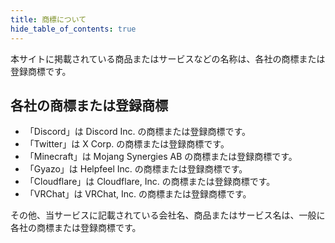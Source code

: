 ```yaml
---
title: 商標について
hide_table_of_contents: true
---
```


本サイトに掲載されている商品またはサービスなどの名称は、各社の商標または登録商標です。

## 各社の商標または登録商標
- 「Discord」は Discord Inc. の商標または登録商標です。
- 「Twitter」は X Corp. の商標または登録商標です。
- 「Minecraft」は Mojang Synergies AB の商標または登録商標です。
- 「Gyazo」は Helpfeel Inc. の商標または登録商標です。
- 「Cloudflare」は Cloudflare, Inc. の商標または登録商標です。
- 「VRChat」は VRChat, Inc. の商標または登録商標です。

その他、当サービスに記載されている会社名、商品またはサービス名は、一般に各社の商標または登録商標です。